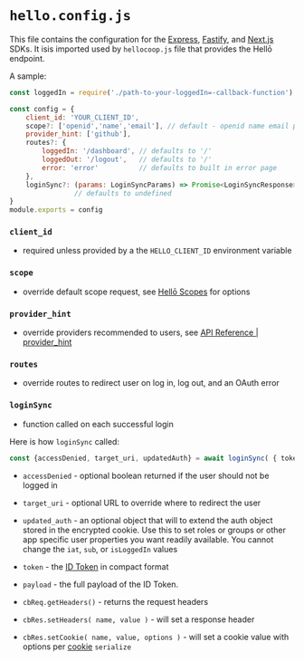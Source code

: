 # `hello.config.js`

This file contains the configuration for the [Express](./express), [Fastify](./fastify), and [Next.js](./nextjs) SDKs. It isis imported used by `hellocoop.js` file that provides the Hellō endpoint.

A sample:

```js filename="hello.config.js"
const loggedIn = require('./path-to-your-loggedIn=-callback-function')

const config = {
    client_id: 'YOUR_CLIENT_ID',
    scope?: ['openid','name','email'], // default - openid name email picture
    provider_hint: ['github'],         
    routes?: {
        loggedIn: '/dashboard', // defaults to '/'
        loggedOut: '/logout',   // defaults to '/'
        error: 'error'          // defaults to built in error page
    },
    loginSync?: (params: LoginSyncParams) => Promise<LoginSyncResponse>
                // defaults to undefined
}
module.exports = config
```

### `client_id` 
- required unless provided by a the `HELLO_CLIENT_ID` environment variable
### `scope` 
- override default scope request, see [Hellō Scopes](/docs/scopes) for options
### `provider_hint` 
- override providers recommended to users, see [API Reference | provider_hint](/docs/apis/wallet/#provider_hint)
### `routes`
- override routes to redirect user on log in, log out, and an OAuth error
### `loginSync`   
- function called on each successful login

Here is how `loginSync` called:

```js
const {accessDenied, target_uri, updatedAuth} = await loginSync( { token, payload, cbReq, cbRes } )
```

- `accessDenied` - optional boolean returned if the user should not be logged in

- `target_uri` - optional URL to override where to redirect the user

- `updated_auth` - an optional object that will to extend the auth object stored in the encrypted cookie. Use this to set roles or groups or other app specific user properties you want readily available. You cannot change the `iat`, `sub`, or `isLoggedIn` values

- `token` - the [ID Token](/docs/oidc/token) in compact format

- `payload` - the full payload of the ID Token.

- `cbReq.getHeaders()` - returns the request headers

- `cbRes.setHeaders( name, value )` - will set a response header

- `cbRes.setCookie( name, value, options )` - will set a cookie value with options per [cookie](https://www.npmjs.com/package/cookie) `serialize`



